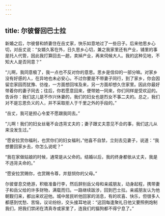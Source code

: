 ```yaml
---
---
---
```

title: 尔彼督回巴士拉
---




新婚之后，尔彼督和娇妻住在岳丈家，快乐如意地过了一些日子。后来他思乡心切，对岳丈说：“女婿久客在外，日久思乡心切，兼之我家里还有产业，铺里的事是托人代管，因此我打算回去一趟，卖掉产业，再来伺候大人。我的这种见地，不知大人是否同意？”

“儿啊，我同意极了，我一点也不反对你的意思。思乡是信仰的一部分嘛。对家乡没有好感的人，在异地也未必安心。不过你要是不带妻子同行，到了家乡，你会因留恋家园而犹豫、彷徨，一方面想回埃及来，另一方面却想久住家里。因此你最好带着你的妻子同去；往后，你若愿意回来，便带她一同来，你们同样是受欢迎的。告诉你：我们这儿是不作兴休妻的，我们的妇女也是烈女不事二夫的。总之，我们对不是忘恩负义的人，并不采取拒人于千里之外的手段的。”

“岳丈，我可是担心令爱不愿跟我同去。”

“儿啊！我们的妇女丝毫不会违背丈夫的；妻子跟丈夫意见不合的事，我们这儿从来没发生过。”

“愿安拉赏你福利，也赏你们的妇女福利，”他喜不自禁，立刻去见妻子，说道：“我想要回家乡去，你怎么说呢？”

“我在家做姑娘的时候，通常是从父命的。结婚以后，我的终身都依从丈夫，我是不违背夫命的。”

“愿安拉赏赐你，也赏赐令尊，并慈悯你的父母。”

尔彼督息交绝游，积极准备行李，然后辞别岳父母和亲戚朋友，动身起程，携带妻子和岳父给的许多财物，满载而归。一路继续跋涉，回到巴士拉。亲戚朋友认为他朝觐归来，都出来欢迎他。城中居民听他回家的消息，有的欢喜、快乐，但很多人都感到忧愁、苦恼，议论纷纷，交头接耳地说：“这回每逢聚礼日他又要照例炮制我们，把我们禁闭在清真寺或家里了，连我们的猫狗都不得宁息了。”